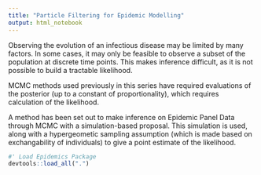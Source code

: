 ```yaml
---
title: "Particle Filtering for Epidemic Modelling"
output: html_notebook
---
```


Observing the evolution of an infectious disease may be limited by many factors. In some cases, it may only be feasible to observe a subset of the population at discrete time points. This makes inference difficult, as it is not possible to build a tractable likelihood. 

MCMC methods used previously in this series have required evaluations of the posterior (up to a constant of proportionality), which requires calculation of the likelihood. 

A method has been set out to make inference on Epidemic Panel Data through MCMC with a simulation-based proposal. This simulation is used, along with a hypergeometic sampling assumption (which is made based on exchangability of individuals) to give a point estimate of the likelihood.


```r

#' Load Epidemics Package
devtools::load_all(".")

```



```r



```
